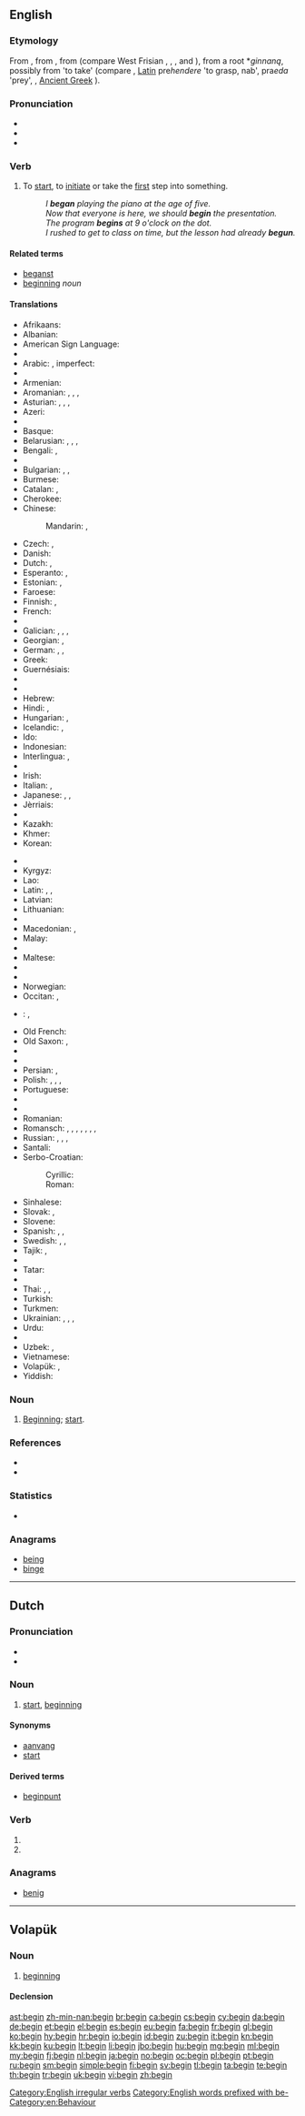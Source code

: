 ==English==
{{wikipedia}}

===Etymology===
From {{etyl|enm|en}} {{term|beginnen|lang=enm}}, from {{etyl|ang|en}} {{term|beginnan||to begin|lang=ang}}, from {{etyl|gem-pro|en}} {{recons|biginnaną||to begin|lang=gem-pro}} (compare West Frisian {{term|begjinne|lang=fy}}, {{etyl|nds|-}}, {{etyl|nl|-}}, and {{etyl|de|-}} {{term|beginnen|lang=de}}), from a root *''ginnaną'', possibly from {{etyl|ine-pro|en}} {{recons|ghendhe/o|lang=ine-pro}} 'to take' (compare {{etyl|cy|-}} {{term|genni|lang=cy||to delve, submerge onself}}, [[Latin]] pre''hendere'' 'to grasp, nab', pra''eda'' 'prey', {{etyl|sq|-}} {{term|zë||to catch|lang=sq}}, [[Ancient Greek]] {{term||chandánein|to hold, contain}}).

===Pronunciation===
* {{IPA|/bɪˈɡɪn/|/bəˈgɪn/}}
* {{audio|en-us-begin.ogg|Audio (US)}}
* {{audio|En-uk-to begin.ogg|Audio (UK)}}

===Verb===
{{en-verb|begins|beginning|began|begun}}

# {{context|ambitransitive|lang=en}} To [[start]], to [[initiate]] or take the [[first]] step into something.
#: ''I '''began''' playing the piano at the age of five.''
#: ''Now that everyone is here, we should '''begin''' the presentation.''
#: ''The program '''begins''' at 9 o'clock on the dot.''
#: ''I rushed to get to class on time, but the lesson had already '''begun'''.''

====Related terms====
* [[beganst]]
* [[beginning]] ''noun''

====Translations====
{{trans-top|To start, to initiate or take the first step into something.}}
* Afrikaans: {{t|af|begin}}
* Albanian: {{t-|sq|filloj}}
* American Sign Language: {{tø|ase|1@InFinger-PalmDown-OpenB@CenterChesthigh 1@InFinger-PalmUp-OpenB@CenterChesthigh}}
* {{trreq|am}}
* Arabic: {{t-|ar|بدأ|tr=bádaʾa}}, imperfect: {{t-|ar|يبدأ|tr=yabdaʾu}}
* {{trreq|an}}
* Armenian: {{t-|hy|սկսել|tr=sksel}}
* Aromanian: {{t-|rup|ahurhescu}}, {{t-|rup|ãnchisescu}}, {{t-|rup|apãrnjescu}}, {{t-|rup|ntsep}}
* Asturian: {{t+|ast|entamar}}, {{t-|ast|empezar}}, {{t+|ast|comenzar}}, {{t-|ast|aniciar}}
* Azeri: {{t+|az|başlamaq}}
* {{trreq|ba}}
* Basque: {{t+|eu|hasi}}
* Belarusian: {{t|be|пачынаць|tr=pačynácʹ|sc=Cyrl}} {{impf}}, {{t|be|пачаць|tr=pačácʹ|sc=Cyrl}} {{pf.}} {{qualifier|transitive}}, {{t|be|пачынацца|tr=pačynácca|sc=Cyrl}} {{impf}}, {{t|be|пачацца|tr=pačácca|sc=Cyrl}} {{qualifier|intransitive}}
* Bengali: {{t|bn|শুরু করা|tr=shuru kôra|sc=Beng}}, {{t|bn|আরম্ভ করা|tr=arômbhô kôra|sc=Beng}}
* {{trreq|br}}
* Bulgarian: {{t+|bg|започвам|tr=zapóčvam}} {{impf}}, {{t+|bg|почвам|tr=póčvam}} {{impf}}, {{t+|bg|почна|tr=póčna}} {{pf.}}
* Burmese: {{t+|my|စ|tr=sa.|sc=Mymr}}
* Catalan: {{t+|ca|començar}}, {{t+|ca|iniciar}}
* Cherokee: {{t-|chr|ᎠᎴᏅᏗ|tr=alenvdi|sc=Cher}}
* Chinese:
*: Mandarin: {{t|cmn|開始|sc=Hani}}, {{t+|cmn|开始|tr=kāishǐ|sc=Hani}}
* Czech: {{t+|cs|začínat}} {{impf}}, {{t+|cs|začít}} {{pf.}}
* Danish: {{t+|da|begynde}}
* Dutch: {{t+|nl|beginnen}}, {{t+|nl|aanvangen}}
* Esperanto: {{t-|eo|komenci}}, {{t-|eo|eki}}
* Estonian: {{t+|et|hakkama}}, {{t-|et|alustama}}
* Faroese: {{t-|fo|byrja}}
* Finnish: {{t+|fi|alkaa}}, {{t+|fi|aloittaa}}
* French: {{t+|fr|commencer}}
* {{trreq|fur}}
* Galician: {{t+|gl|comezar}}, {{t+|gl|comenzar}}, {{t-|gl|empezar}}, {{t-|gl|iniciar}}
* Georgian: {{t-|ka|დაიწყება|tr=daicqeba|sc=Geor}}, {{t-|ka|იწყება|tr=itsqeba|sc=Geor}}
* German: {{t+|de|anfangen}}, {{t+|de|beginnen}}, {{t+|de|starten}}
* Greek: {{t+|el|αρχίζω|tr=archízo}}
* Guernésiais: {{tø|roa-grn|c'menchier}}
* {{trreq|gu}}
* {{trreq|ha}}
* Hebrew: {{t-|he|התחיל|tr=hitkhíl}}
* Hindi: {{t+|hi|शुरू करना|tr=śurū karnā}} {{qualifier|transitive}}, {{t-|hi|शुरू होना|tr=śurū hōnā}} {{qualifier|intransitive}}
* Hungarian: {{t+|hu|kezd}}, {{t+|hu|elkezd}}
* Icelandic: {{t+|is|byrja}}, {{t-|is|hefjast}}
* Ido: {{t+|io|komencar}}
* Indonesian: {{t+|id|mulai}}
* Interlingua: {{t-|ia|comenciar}}, {{t-|ia|iniciar}}
* {{trreq|ie}}
* Irish: {{t-|ga|tosaigh}}
* Italian: {{t+|it|cominciare}}, {{t+|it|iniziare}}
* Japanese: {{t+|ja|始める|tr=はじめる, hajimeru}} {{qualifier|transitive}}, {{t|ja|開始|tr=かいしする, kaishi suru|alt=開始する}}, {{t+|ja|始まる|tr=はじまる, hajimaru}} {{qualifier|intransitive}}
* Jèrriais: {{tø|roa-jer|c'menchi}}
* {{trreq|kn}}
* Kazakh: {{t|kk|бастау|tr=bastaw|sc=Cyrl}}
* Khmer: {{t-|km|ចាប់ផ្ដើម|tr=jap pdaəm|sc=Khmr}}
* Korean: {{t+|ko|시작하다|tr=sijak-hada|sc=Hang}}
{{trans-mid}}
* {{trreq|ku}}
* Kyrgyz: {{t|ky|баштоо|tr=baştoo|sc=Cyrl}}
* Lao: {{t-|lo|ເລີ່ມ|tr=lə̄ːm|sc=Laoo}}
* Latin: {{t-|la|incipere}}, {{t-|la|initiare}}, {{t+|la|committo}}
* Latvian: {{t-|lv|sākt}}
* Lithuanian: {{t+|lt|pradėti}}
* {{trreq|lb}}
* Macedonian: {{t|mk|започне|tr=zápočne|sc=Cyrl}}, {{t|mk|почне|tr=póčne|sc=Cyrl}}
* Malay: {{t-|ms|mula}}
* {{trreq|ml}}
* Maltese: {{t-|mt|ibda}}
* {{trreq|mi}}
* {{trreq|mwl}}
* Norwegian: {{t+|no|begynne}}
* Occitan: {{t+|oc|començar}}, {{t-|oc|entamenar}}
* {{ttbc|ang}}: {{t-|ang|onginnan|alt=onġinnan|sc=Latinx}}, {{qualifier|rare}} {{t-|ang|beginnan|sc=Latinx}}
* Old French: {{tø|fro|cumancer}}
* Old Saxon: {{tø|osx|biginnan}}, {{tø|osx|andginnan}}
* {{trreq|or}}
* {{trreq|ps}}
* Persian: {{t-|fa|اغاز کردن|tr=ağâz kardan}}, {{t+|fa|شروع کردن|tr=šoru' kardan}}
* Polish: {{t+|pl|zaczynać}} {{impf}}, {{t+|pl|zacząć}} {{pf.}} {{qualifier|transitive}}, {{t+|pl|zaczynać się}} {{impf}}, {{t+|pl|zacząć się}} {{pf.}} {{qualifier|intransitive}}
* Portuguese: {{t+|pt|começar}}
* {{trreq|pa}}
* {{trreq|raj}}
* Romanian: {{t+|ro|începe}}
* Romansch: {{t-|rm|entschaiver}} {{qualifier|Rumantsch Grischun}}, {{t-|rm|entscheiver}} {{qualifier|Sursilvan}}, {{t-|rm|antschever}} {{qualifier|Sutsilvan, Surmiran}}, {{t-|rm|cumenzar}} {{qualifier|Rumantsch Grischun}}, {{t-|rm|scumanzar}} {{qualifier|Surmiran}}, {{t-|rm|cumanzer}} {{qualifier|Puter, Vallader}}, {{t-|rm|iniziar}} {{qualifier|Rumantsch Grischun, Sursilvan, Sutsilvan, Vallader}}, {{t-|rm|inizier}} {{qualifier|Surmiran, Puter}}
* Russian: {{t+|ru|начинать|tr=načinátʹ}} {{impf}}, {{t+|ru|начать|tr=načátʹ}} {{pf.}} {{qualifier|transitive}}, {{t+|ru|начинаться|tr=načinátʹsja}} {{impf}}, {{t+|ru|начаться|tr=načátʹsja}} {{pf.}} {{qualifier|intransitive}}
* Santali: {{tø|sat|ᱮᱦᱳᱵ|tr=ehop'|sc=Olck}}
* Serbo-Croatian:
*: Cyrillic: {{t-|sh|почети|alt=по̀че̄ти|sc=Cyrl}}
*: Roman: {{t-|sh|početi|alt=pòčēti}}
* Sinhalese: {{t|si|ආරම්භ කරනවා|tr=ārambha karanavā|sc=Sinh}}
* Slovak: {{t-|sk|začať}} {{pf.}}, {{t-|sk|začínať}} {{impf}}
* Slovene: {{t+|sl|začeti}}
* Spanish: {{t+|es|comenzar}}, {{t+|es|iniciar}}, {{t+|es|empezar}}
* Swedish: {{t+|sv|börja}}, {{t+|sv|begynna}}, {{t+|sv|inleda}}
* Tajik: {{t|tg|шуру кардан|tr=šuru kardan|sc=Cyrl}}, {{t|tg|шуруъ кардан|tr=šuruʾ kardan|sc=Cyrl}}
* {{trreq|ta}}
* Tatar: {{t+|tt|башларга|tr=başlarğa|sc=Cyrl}}
* {{trreq|te}}
* Thai: {{t-|th|เริ่ม|tr=rêrm}}, {{t-|th|เริ่มต้น|tr=rêrm dtôn}}, {{t-|th|เริ่มทำ|tr= rêrm tam}}
* Turkish: {{t+|tr|başlamak}}
* Turkmen: {{t+|tk|başlamak}}
* Ukrainian: {{t|uk|починати|tr=počynáty}} {{impf}}, {{t|uk|почати|tr=počáty}} {{pf.}} {{qualifier|transitive}}, {{t|uk|починатися|tr=počynátysja}} {{impf}}, {{t|uk|початися|tr=počátysja}} {{pf.}} {{qualifier|intransitive}}
* Urdu: {{t-|ur|شروع کرنا|tr=śurū karnā}}
* {{trreq|ug}}
* Uzbek: {{t|uz|boshlamoq}}, {{t|uz|boshlanmoq}}
* Vietnamese: {{t+|vi|bắt đầu}}
* Volapük: {{t-|vo|beginön}}, {{t+|vo|primön}}
* Yiddish: {{t|yi|באַגינען|tr=baginen|sc=Hebr}}
{{trans-bottom}}

===Noun===
{{en-noun}}

# {{context|nonstandard|lang=en}} [[beginning|Beginning]]; [[start]].

===References===
* {{R:Century 1911}}
* {{R:Webster 1913}}

===Statistics===
* {{rank|circumstances|sitting|Christ|788|begin|wait|laughed|opportunity}}

===Anagrams===
* [[being#English|being]]
* [[binge#English|binge]]

[[Category:English irregular verbs]]
[[Category:English words prefixed with be-]]
[[Category:en:Behaviour]]

----

==Dutch==

===Pronunciation===
* {{IPA|/bə.ˈɣɪn/|lang=nl}}
* {{audio|Nl-begin.ogg|audio}}

===Noun===
{{nl-noun|n|-|beginnetje}}

# [[start]], [[beginning]]

====Synonyms====
* [[aanvang]]
* [[start#Dutch|start]]

====Derived terms====
* [[beginpunt]]

===Verb===
{{head|nl}}

# {{nl-verb form of|p=1|n=sg|t=pres|m=ind|beginnen}}
# {{nl-verb form of|m=imp|beginnen}}

===Anagrams===
* [[benig#Dutch|benig]]

----

==Volapük==

===Noun===
{{vo-noun}}

# [[beginning]]

====Declension====
{{vo-decl-noun}}

[[ast:begin]]
[[zh-min-nan:begin]]
[[br:begin]]
[[ca:begin]]
[[cs:begin]]
[[cy:begin]]
[[da:begin]]
[[de:begin]]
[[et:begin]]
[[el:begin]]
[[es:begin]]
[[eu:begin]]
[[fa:begin]]
[[fr:begin]]
[[gl:begin]]
[[ko:begin]]
[[hy:begin]]
[[hr:begin]]
[[io:begin]]
[[id:begin]]
[[zu:begin]]
[[it:begin]]
[[kn:begin]]
[[kk:begin]]
[[ku:begin]]
[[lt:begin]]
[[li:begin]]
[[jbo:begin]]
[[hu:begin]]
[[mg:begin]]
[[ml:begin]]
[[my:begin]]
[[fj:begin]]
[[nl:begin]]
[[ja:begin]]
[[no:begin]]
[[oc:begin]]
[[pl:begin]]
[[pt:begin]]
[[ru:begin]]
[[sm:begin]]
[[simple:begin]]
[[fi:begin]]
[[sv:begin]]
[[tl:begin]]
[[ta:begin]]
[[te:begin]]
[[th:begin]]
[[tr:begin]]
[[uk:begin]]
[[vi:begin]]
[[zh:begin]]